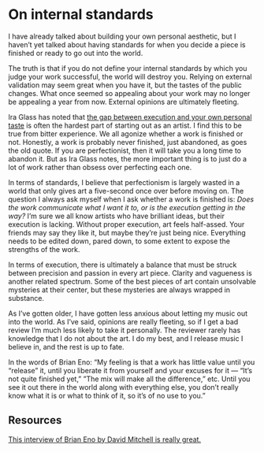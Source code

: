 # On internal standards

I have already talked about building your own personal aesthetic, but I haven't yet talked about having standards for when you decide a piece is finished or ready to go out into the world. 

The truth is that if you do not define your internal standards by which you judge your work successful, the world will destroy you. Relying on external validation may seem great when you have it, but the tastes of the public changes.  What once seemed so appealing about your work may no longer be appealing a year from now. External opinions are ultimately fleeting.

Ira Glass has noted that [the gap between execution and your own personal taste](https://www.brainpickings.org/2014/01/29/ira-glass-success-daniel-sax/) is often the hardest part of starting out as an artist. I  find this to be true from bitter experience.  We all agonize whether a work is finished or not. Honestly, a work is probably never finished, just abandoned, as goes the old quote. If you are perfectionist, then it will take you a long time to abandon it. But as Ira Glass notes, the more important thing is to just do a lot of work rather than obsess over perfecting each one.

In terms of standards, I believe that perfectionism is largely wasted in a world that only gives art a five-second once over before moving on. The question I always ask myself when I ask whether a work is finished is: *Does the work communicate what I want it to, or is the execution getting in the way?* I'm sure we all know artists who have brilliant ideas, but their execution is lacking. Without proper execution, art feels half-assed. Your friends may say they like it, but maybe they're just being nice. Everything needs to be edited down, pared down, to some extent to expose the strengths of the work. 

In terms of execution, there is ultimately a balance that must be struck between precision and passion in every art piece. Clarity and vagueness is another related spectrum. Some of the best pieces of art contain unsolvable mysteries at their center, but these mysteries are always wrapped in substance.  

As I've gotten older, I have gotten less anxious about letting my music out into the world. As I've said, opinions are really fleeting, so if I get a bad review I'm much less likely to take it personally. The reviewer rarely has knowledge that I do not about the art. I do my best, and I release music I believe in, and the rest is up to fate.

In the words of Brian Eno: "My feeling is that a work has little value until you “release” it, until you liberate it from yourself and your excuses for it — “It’s not quite finished yet,” ”The mix will make all the difference,” etc. Until you see it out there in the world along with everything else, you don’t really know what it is or what to think of it, so it’s of no use to you."

## Resources

[This interview of Brian Eno by David Mitchell is really great.](http://www.salon.com/2011/10/01/david_mitchell_brian_eno/)
